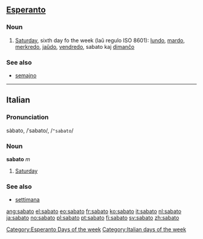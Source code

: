 ==[[Esperanto]]==
===Noun===

#[[Saturday]], sixth day fo the week (laŭ regulo ISO 8601): [[lundo]], [[mardo]], [[merkredo]], [[jaŭdo]], [[vendredo]], sabato kaj [[dimanĉo]]

[[Category:Esperanto Days of the week]]

===See also===
*[[semajno]]

----

==Italian==
===Pronunciation===
sàbato, /ˈsabato/, /<tt>"sabato</tt>/
===Noun===
'''sabato''' ''m''

# [[Saturday]]

===See also===
*[[settimana]]

[[Category:Italian days of the week]]

[[ang:sabato]]
[[el:sabato]]
[[eo:sabato]]
[[fr:sabato]]
[[ko:sabato]]
[[it:sabato]]
[[nl:sabato]]
[[ja:sabato]]
[[no:sabato]]
[[pl:sabato]]
[[pt:sabato]]
[[fi:sabato]]
[[sv:sabato]]
[[zh:sabato]]